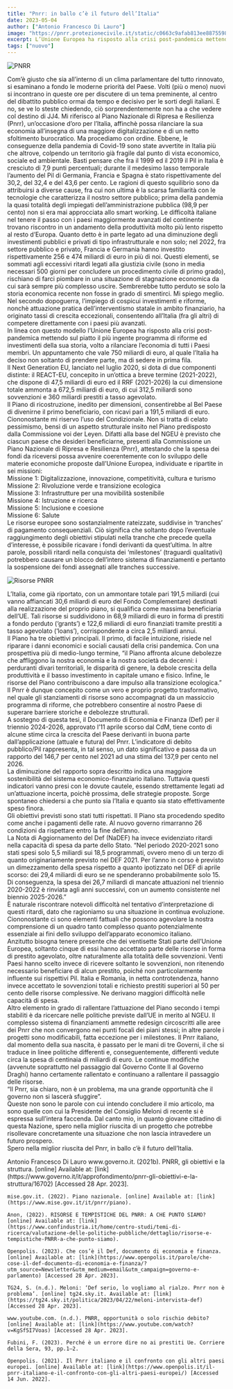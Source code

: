```yaml
---
title: "Pnrr: in ballo c’è il futuro dell’Italia"
date: 2023-05-04
author: ["Antonio Francesco Di Lauro"]
image: "https://pnrr.protezionecivile.it/static/c0663c9afab813ee8875598f717fba90/img-pnrr_0.jpg"
excerpt: L’Unione Europea ha risposto alla crisi post-pandemica mettendo sul piatto il più ingente programma di riforme ed investimenti della sua storia, volto a rilanciare l’economia di tutti i Paesi membri. Un appuntamento che vale 750 miliardi di euro, al quale l’Italia ha deciso non soltanto di prendere parte, ma di sedere in prima fila.
tags: ["nuovo"]
---
```

![PNRR](https://pnrr.protezionecivile.it/static/c0663c9afab813ee8875598f717fba90/img-pnrr_0.jpg)

Com’è giusto che sia all’interno di un clima parlamentare del tutto rinnovato, si esaminano a fondo le moderne priorità del Paese. Volti (più o meno) nuovi si incontrano in queste ore per discutere di un tema preminente, al centro del dibattito pubblico ormai da tempo e decisivo per le sorti degli italiani. E no, se ve lo steste chiedendo, ciò sorprendentemente non ha a che vedere col destino di JJ4. Mi riferisco al Piano Nazionale di Ripresa e Resilienza (Pnrr), un’occasione d’oro per l’Italia, affinchè possa rilanciare la sua economia all’insegna di una maggiore digitalizzazione e di un netto sfoltimento burocratico. Ma procediamo con ordine. Ebbene, le conseguenze della pandemia di Covid-19 sono state avvertite in Italia più che altrove, colpendo un territorio già fragile dal punto di vista economico, sociale ed ambientale. Basti pensare che fra il 1999 ed il 2019 il Pil in Italia è cresciuto di 7,9 punti percentuali; durante il medesimo lasso temporale l’aumento del Pil di Germania, Francia e Spagna è stato rispettivamente del 30,2, del 32,4 e del 43,6 per cento. Le ragioni di questo squilibrio sono da attribuirsi a diverse cause, fra cui non ultima è la scarsa familiarità con le tecnologie che caratterizza il nostro settore pubblico; prima della pandemia la quasi totalità degli impiegati dell’amministrazione pubblica (98,9 per cento) non si era mai approcciata allo smart working. Le difficoltà italiane nel tenere il passo con i paesi maggiormente avanzati del continente trovano riscontro in un andamento della produttività molto più lento rispetto al resto d’Europa. Quanto detto è in parte legato ad una diminuzione degli investimenti pubblici e privati di tipo infrastrutturale e non solo; nel 2022, fra settore pubblico e privato, Francia e Germania hanno investito rispettivamente 256 e 474 miliardi di euro in più di noi. Questi elementi, se sommati agli eccessivi ritardi legati alla giustizia civile (sono in media necessari 500 giorni per concludere un procedimento civile di primo grado), rischiano di farci piombare in una situazione di stagnazione economica da cui sarà sempre più complesso uscire. Sembrerebbe tutto perduto se solo la storia economica recente non fosse in grado di smentirci. Mi spiego meglio. Nel secondo dopoguerra, l’impiego di cospicui investimenti e riforme, nonchè attuazione pratica dell’interventismo statale in ambito finanziario, ha originato tassi di crescita eccezionali, consentendo all’Italia (fra gli altri) di competere direttamente con i paesi più avanzati.<br/>
In linea con questo modello l’Unione Europea ha risposto alla crisi post-pandemica mettendo sul piatto il più ingente programma di riforme ed investimenti della sua storia, volto a rilanciare l’economia di tutti i Paesi membri. Un appuntamento che vale 750 miliardi di euro, al quale l’Italia ha deciso non soltanto di prendere parte, ma di sedere in prima fila.<br/>
Il Next Generation EU, lanciato nel luglio 2020, si dota di due componenti distinte: il REACT-EU, concepito in un’ottica a breve termine (2021-2022), che dispone di 47,5 miliardi di euro ed il RRF (2021-2026) la cui dimensione totale ammonta a 672,5 miliardi di euro, di cui 312,5 miliardi sono sovvenzioni e 360 miliardi prestiti a tasso agevolato. <br/>
Il Piano di ricostruzione, inedito per dimensioni, consentirebbe al Bel Paese di divenirne il primo beneficiario, con ricavi pari a 191,5 miliardi di euro. Ciononostante mi riservo l’uso del Condizionale. Non si tratta di celato pessimismo, bensì di un aspetto strutturale insito nel Piano predisposto dalla Commissione voi der Leyen. Difatti alla base del NGEU è previsto che ciascun paese che desideri beneficiarne, presenti alla Commissione un Piano Nazionale di Ripresa e Resilienza (Pnrr), attestando che la spesa dei fondi da riceversi possa avvenire coerentemente con lo sviluppo delle materie economiche proposte dall’Unione Europea, individuate e ripartite in sei missioni:<br/>
Missione 1: Digitalizzazione, innovazione, competitività, cultura e turismo<br/>
Missione 2: Rivoluzione verde e transizione ecologica<br/>
Missione 3: Infrastrutture per una movibilità sostenibile<br/>
Missione 4: Istruzione e ricerca<br/>
Missione 5: Inclusione e coesione<br/>
Missione 6: Salute<br/>
Le risorse europee sono sostanzialmente rateizzate, suddivise in ‘tranches’ di pagamento consequenziali. Ciò significa che soltanto dopo l’eventuale raggiungimento degli obiettivi stipulati nella tranche che precede quella d’interesse, è possibile ricavare i fondi derivanti da quest’ultima. In altre parole, possibili ritardi nella conquista dei ‘milestones’ (traguardi qualitativi) potrebbero causare un blocco dell’intero sistema di finanziamenti e pertanto la sospensione dei fondi assegnati alle tranches successive. 

![Risorse PNRR](https://openbdap.rgs.mef.gov.it/Content/img/Le%20risorse%20del%20PNRR.png)

L’Italia, come già riportato, con un ammontare totale pari 191,5 miliardi (cui vanno affiancati 30,6 miliardi di euro del Fondo Complementare) destinati alla realizzazione del proprio piano, si qualifica come massima beneficiaria dell’UE. Tali risorse si suddividono in 68,9 miliardi di euro in forma di prestiti a fondo perduto (‘grants’) e 122,6 miliardi di euro finanziati tramite prestiti a tasso agevolato (‘loans’), corrispondente a circa 2,5 miliardi annui. <br/>
Il Piano ha tre obiettivi principali. Il primo, di facile intuizione, risiede nel riparare i danni economici e sociali causati della crisi pandemica. Con una prospettiva più di medio-lungo termine, “il Piano affronta alcune debolezze che affliggono la nostra economia e la nostra società da decenni: i perduranti divari territoriali, le disparità di genere, la debole crescita della produttività e il basso investimento in capitale umano e fisico. Infine, le risorse del Piano contribuiscono a dare impulso alla transizione ecologica.”<br/>
Il Pnrr è dunque concepito come un vero e proprio progetto trasformativo, nel quale gli stanziamenti di risorse sono accompagnati da un massiccio programma di riforme, che potrebbero consentire al nostro Paese di superare barriere storiche e debolezze strutturali. <br/>
A sostegno di questa tesi, il Documento di Economia e Finanza (Def) per il triennio 2024-2026, approvato l’11 aprile scorso dal CdM, tiene conto di alcune stime circa la crescita del Paese derivanti in buona parte dall’applicazione (attuale e futura) del Pnrr. L’indicatore di debito pubblico/Pil rappresenta, in tal senso, un dato significativo e passa da un rapporto del 146,7 per cento nel 2021 ad una stima del 137,9 per cento nel 2026. <br/>
La diminuzione del rapporto sopra descritto indica una maggiore sostenibilità del sistema economico-finanziario italiano. Tuttavia questi indicatori vanno presi con le dovute cautele, essendo strettamente legati ad un’attuazione incerta, poichè prossima, delle strategie proposte. Sorge spontaneo chiedersi a che punto sia l’Italia e quanto sia stato effettivamente speso finora. <br/>
Gli obiettivi previsti sono stati tutti rispettati. Il Piano sta procedendo spedito come anche i pagamenti delle rate. Al nuovo governo rimarranno 26 condizioni da rispettare entro la fine dell’anno.<br/>
La Nota di Aggiornamento del Def (NaDEF) ha invece evidenziato ritardi nella capacità di spesa da parte dello Stato. “Nel periodo 2020-2021 sono stati spesi solo 5,5 miliardi sui 18,5 programmati, ovvero meno di un terzo di quanto originariamente previsto nel DEF 2021. Per l’anno in corso è previsto un dimezzamento della spesa rispetto a quanto ipotizzato nel DEF di aprile scorso: dei 29,4 miliardi di euro se ne spenderanno probabilmente solo 15. Di conseguenza, la spesa dei 26,7 miliardi di mancate attuazioni nel triennio 2020-2022 è rinviata agli anni successivi, con un aumento consistente nel biennio 2025-2026.”<br/>
È naturale riscontrare notevoli difficoltà nel tentativo d’interpretazione di questi ritardi, dato che ragioniamo su una situazione in continua evoluzione. Ciononostante ci sono elementi fattuali che possono agevolare la nostra comprensione di un quadro tanto complesso quanto potenzialmente essenziale ai fini dello sviluppo dell’apparato economico italiano. <br/>
Anzitutto bisogna tenere presente che dei ventisette Stati parte dell’Unione Europea, soltanto cinque di essi hanno accettato parte delle risorse in forma di prestito agevolato, oltre naturalmente alla totalità delle sovvenzioni. Venti Paesi hanno scelto invece di ricevere soltanto le sovvenzioni, non ritenendo necessario beneficiare di alcun prestito, poiché non particolarmente influente sui rispettivi Pil. Italia e Romania, in netta controtendenza, hanno invece accettato le sovvenzioni totali e richiesto prestiti superiori al 50 per cento delle risorse complessive. Ne derivano maggiori difficoltà nelle capacità di spesa. <br/>
Altro elemento in grado di rallentare l’attuazione del Piano secondo i tempi stabiliti è da ricercare nelle politiche previste dall’UE in merito al NGEU. Il complesso sistema di finanziamenti ammette redesign circoscritti alle aree dei Pnrr che non convergono nei punti focali dei piani stessi; in altre parole i progetti sono modificabili, fatta eccezione per i milestones. Il Pnrr italiano, dal momento della sua nascita, è passato per le mani di tre Governi, il che si traduce in linee politiche differenti e, conseguentemente, differenti vedute circa la spesa di centinaia di miliardi di euro. Le continue modifiche (avvenute soprattutto nel passaggio dal Governo Conte II al Governo Draghi) hanno certamente rallentato e continuano a rallentare il passaggio delle risorse. <br/>
“Il Pnrr, sia chiaro, non è un problema, ma una grande opportunità che il governo non si lascerà sfuggire”. <br/>
Queste non sono le parole con cui intendo concludere il mio articolo, ma sono quelle con cui la Presidente del Consiglio Meloni di recente si è espressa sull’intera faccenda. Dal canto mio, in quanto giovane cittadino di questa Nazione, spero nella miglior riuscita di un progetto che potrebbe risollevare concretamente una situazione che non lascia intravedere un futuro prospero.<br/>
Spero nella miglior riuscita del Pnrr, in ballo c’è il futuro dell’Italia. <br/>


<Signature>
    Antonio Francesco Di Lauro
</Signature>

<Bibliography>
    www.governo.it. (2021b). PNRR, gli obiettivi e la struttura. [online] Available at: [link](https://www.governo.it/it/approfondimento/pnrr-gli-obiettivi-e-la-struttura/16702) [Accessed 28 Apr. 2023].

    ‌mise.gov.it. (2022). Piano nazionale. [online] Available at: [link](https://www.mise.gov.it/it/pnrr/piano).

    Anon, (2022). RISORSE E TEMPISTICHE DEL PNRR: A CHE PUNTO SIAMO? [online] Available at: [link](https://www.confindustria.it/home/centro-studi/temi-di-ricerca/valutazione-delle-politiche-pubbliche/dettaglio/risorse-e-tempistiche-PNRR-a-che-punto-siamo).

    Openpolis. (2023). Che cos’è il Def, documento di economia e finanza. [online] Available at: [link](https://www.openpolis.it/parole/che-cose-il-def-documento-di-economia-e-finanza/?utm_source=Newsletter&utm_medium=email&utm_campaign=governo-e-parlamento) [Accessed 28 Apr. 2023].

    ‌TG24, S. (n.d.). Meloni: ‘Def serio, lo vogliamo al rialzo. Pnrr non è problema’. [online] tg24.sky.it. Available at: [link](https://tg24.sky.it/politica/2023/04/22/meloni-intervista-def) [Accessed 28 Apr. 2023].

    ‌www.youtube.com. (n.d.). PNRR, opportunità o solo rischio debito? [online] Available at: [link](https://www.youtube.com/watch?v=KgSf5I7Voas) [Accessed 28 Apr. 2023].

    ‌Fubini, F. (2023). Perché è un errore dire no ai prestiti Ue. Corriere della Sera, 93, pp.1–2.

    Openpolis. (2021). Il Pnrr italiano e il confronto con gli altri paesi europei. [online] Available at: [link](https://www.openpolis.it/il-pnrr-italiano-e-il-confronto-con-gli-altri-paesi-europei/) [Accessed 14 Jun. 2022].

</Bibliography>